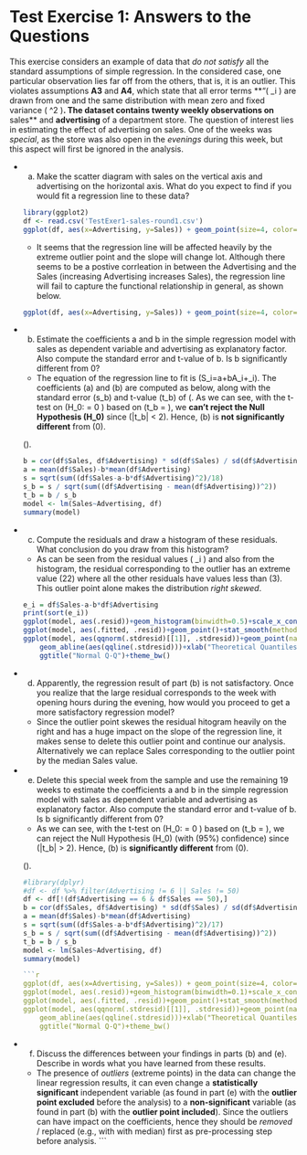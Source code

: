 Test Exercise 1: Answers to the Questions
========================================================

This exercise considers an example of data that *do not satisfy* all the standard assumptions of simple regression.
In the considered case, one particular observation lies far off from the others, that is, it is an outlier. This violates
assumptions **A3** and **A4**, which state that all error terms **"\( \varepsilon_i \) are drawn from one and the same distribution with
mean zero and fixed variance \( \sigma^2 \)**. The dataset contains twenty weekly observations on **sales** and **advertising** of a
department store. The question of interest lies in estimating the effect of advertising on sales. One of the weeks
was *special*, as the store was also open in the *evenings* during this week, but this aspect will first be ignored in the
analysis.

* (a) Make the scatter diagram with sales on the vertical axis and advertising on the horizontal axis. What do you expect to find if you would fit a regression line to these data?
  
  ```r
  library(ggplot2)
  df <- read.csv('TestExer1-sales-round1.csv')
  ggplot(df, aes(x=Advertising, y=Sales)) + geom_point(size=4, color='red')+ggtitle("Scatter Plot")
  ```
  + It seems that the regression line will be affected heavily by the extreme outlier point and the slope will change lot. Although there seems to be a postive corrleation in between the Advertising and the Sales (increasing Advertising increases Sales), the regression line will fail to capture the functional relationship  in general, as shown below.
  
  ```r
  ggplot(df, aes(x=Advertising, y=Sales)) + geom_point(size=4, color='red') + stat_smooth(method="lm", se=TRUE, color='blue')+ggtitle("Regression line with standard error (95% confidence interval)")
  ```

* (b) Estimate the coefficients a and b in the simple regression model with sales as dependent variable and advertising as explanatory factor. Also compute the standard error and t-value of b. Is b significantly different from 0?

  + The equation of the regression line to fit is \(S_i=a+bA_i+\epsilon_i\). The coefficients \(a\) and \(b\) are computed as below, along with the standard error \(s_b\) and t-value \(t_b\) of (\b\). As we can see, with the t-test on \(H_0: \beta = 0 \) based on \(t_b = \frac{b}{s_b}\), we **can't reject the Null Hypothesis \(H_0\)** since \(|t_b| < 2\). Hence, \(b\) is **not significantly different** from \(0\).  
  
  \(\begin{align} 
  b = \frac{\sum\limits_{i}{(S_i-\bar{S})(A_i-\bar{A})}}{\sum\limits_{i}{(A_i-\bar{A})^2}}=r\frac{\sigma_S}{\sigma_A}=-0.324575.\\
  a = \bar{S} - b\bar{A} = 29.62689.\\
  \epsilon_i = S_i - a - bA_i.\\
  s = \sqrt\frac{1}{20-2}\sum\limits_{i=1}^{20}{\epsilon_i^2}=5.836474.\\
  s_b = \frac{s}{\sqrt{\sum\limits_{i=1}^{20}{(A_i-\bar{A})^2}}}=0.458911.\\
  t_b=\frac{b}{s_b}=-0.7072722.
  \end{align}\).
  
  

  ```r
  b = cor(df$Sales, df$Advertising) * sd(df$Sales) / sd(df$Advertising)
  a = mean(df$Sales)-b*mean(df$Advertising)
  s = sqrt(sum((df$Sales-a-b*df$Advertising)^2)/18)
  s_b = s / sqrt(sum((df$Advertising - mean(df$Advertising))^2))
  t_b = b / s_b
  model <- lm(Sales~Advertising, df)
  summary(model)
  ```

* (c) Compute the residuals and draw a histogram of these residuals. What conclusion do you draw from this histogram?
  
  + As can be seen from the residual values \( \epsilon_i \) and also from the histogram, the residual corresponding to the outlier has an extreme value \(22\) where all the other residuals have values less than \(3\). This outlier point alone makes the distribution *right skewed*.
  
  
  ```r
  e_i = df$Sales-a-b*df$Advertising
  print(sort(e_i))
  ggplot(model, aes(.resid))+geom_histogram(binwidth=0.5)+scale_x_continuous(breaks=seq(-5, 25, 5))+xlab("Residuals")+ggtitle("Histogram of Residuals")
  ggplot(model, aes(.fitted, .resid))+geom_point()+stat_smooth(method="loess")+geom_hline(yintercept=0, col="red", linetype="dashed")+xlab("Fitted values")+ylab("Residuals")+ggtitle("Residual vs Fitted Plot")+theme_bw()
  ggplot(model, aes(qqnorm(.stdresid)[[1]], .stdresid))+geom_point(na.rm = TRUE)+
      geom_abline(aes(qqline(.stdresid)))+xlab("Theoretical Quantiles")+ylab("Standardized Residuals")+
      ggtitle("Normal Q-Q")+theme_bw()
  ```

* (d) Apparently, the regression result of part (b) is not satisfactory. Once you realize that the large residual corresponds to the week with opening hours during the evening, how would you proceed to get a more satisfactory regression model?

  + Since the outlier point skewes the residual hitogram heavily on the right and has a huge impact on the slope of the regression line, it makes sense to delete this outlier point and continue our analysis. Alternatively we can replace Sales corresponding to the outlier point by the median Sales value.


* (e) Delete this special week from the sample and use the remaining 19 weeks to estimate the coefficients a and b in the simple regression model with sales as dependent variable and advertising as explanatory factor. Also compute the standard error and t-value of b. Is b significantly different from 0?

  + As we can see, with the t-test on \(H_0: \beta = 0 \) based on \(t_b = \frac{b}{s_b}\), we can reject the Null Hypothesis \(H_0\) (with \(95%\) confidence) since \(|t_b| > 2\). Hence, \(b\) is **significantly different** from \(0\).  

  \(\begin{align} 
  b = \frac{\sum\limits_{i}{(S_i-\bar{S})(A_i-\bar{A})}}{\sum\limits_{i=1}^{19}{(A_i-\bar{A})^2}}=r\frac{\sigma_S}{\sigma_A}=0.375.\\
  a = \bar{S} - b\bar{A} = 21.125.\\
  \epsilon_i = S_i - a - bA_i.\\
  s = \sqrt\frac{1}{19-2}\sum\limits_{i=1}^{19}{\epsilon_i^2}=1.053705.\\
  s_b = \frac{s}{\sqrt{\sum\limits_{i=1}^{17}{(A_i-\bar{A})^2}}}=0.08819642.\\
  t_b=\frac{b}{s_b}=4.251873.
  \end{align}\).
  
  

  ```r
  #library(dplyr)
  #df <- df %>% filter(Advertising != 6 || Sales != 50)
  df <- df[!(df$Advertising == 6 & df$Sales == 50),]
  b = cor(df$Sales, df$Advertising) * sd(df$Sales) / sd(df$Advertising)
  a = mean(df$Sales)-b*mean(df$Advertising)
  s = sqrt(sum((df$Sales-a-b*df$Advertising)^2)/17)
  s_b = s / sqrt(sum((df$Advertising - mean(df$Advertising))^2))
  t_b = b / s_b
  model <- lm(Sales~Advertising, df)
  summary(model)
  
  ```r
  ggplot(df, aes(x=Advertising, y=Sales)) + geom_point(size=4, color='red') + stat_smooth(method="lm", se=TRUE, color='blue')+ggtitle("Regression line with standard error (95% confidence interval)")
  ggplot(model, aes(.resid))+geom_histogram(binwidth=0.1)+scale_x_continuous(breaks=seq(-3, 3, 0.5))+xlab("Residuals")+ggtitle("Histogram of Residuals")
  ggplot(model, aes(.fitted, .resid))+geom_point()+stat_smooth(method="loess")+geom_hline(yintercept=0, col="red", linetype="dashed")+xlab("Fitted values")+ylab("Residuals")+ggtitle("Residual vs Fitted Plot")+theme_bw()
  ggplot(model, aes(qqnorm(.stdresid)[[1]], .stdresid))+geom_point(na.rm = TRUE)+
      geom_abline(aes(qqline(.stdresid)))+xlab("Theoretical Quantiles")+ylab("Standardized Residuals")+
      ggtitle("Normal Q-Q")+theme_bw()
  ```

* (f) Discuss the differences between your findings in parts (b) and (e). Describe in words what you have learned from these results.

  + The presence of *outliers* (extreme points) in the data can change the linear regression results, it can even change a **statistically significant** independent variable (as found in part (e) with the **outlier point excluded** before the analysis) to a **non-significant** variable (as found in part (b) with the **outlier point included**). Since the outliers can have impact on the coefficients, hence they should be *removed* / replaced (e.g., with with median) first as pre-processing step before analysis. 
```
